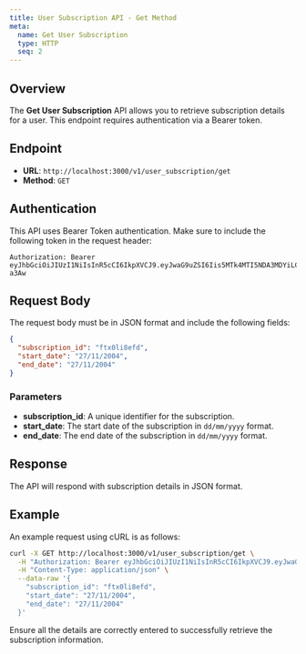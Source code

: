 ```yaml
---
title: User Subscription API - Get Method
meta:
  name: Get User Subscription
  type: HTTP
  seq: 2
---
```


## Overview

The **Get User Subscription** API allows you to retrieve subscription details for a user. This endpoint requires authentication via a Bearer token.

## Endpoint

- **URL**: `http://localhost:3000/v1/user_subscription/get`
- **Method**: `GET`

## Authentication

This API uses Bearer Token authentication. Make sure to include the following token in the request header:

```plaintext
Authorization: Bearer eyJhbGciOiJIUzI1NiIsInR5cCI6IkpXVCJ9.eyJwaG9uZSI6Iis5MTk4MTI5NDA3MDYiLCJ1aWQiOiI1Z2VhcGdhcHhzIn0.yNyKfoOQouzSNDwp_5rJ9CAEMVJo5uqueJHNpG-a3Aw
```

## Request Body

The request body must be in JSON format and include the following fields:

```json
{
  "subscription_id": "ftx0li8efd",
  "start_date": "27/11/2004",
  "end_date": "27/11/2004"
}
```

### Parameters

- **subscription_id**: A unique identifier for the subscription.
- **start_date**: The start date of the subscription in `dd/mm/yyyy` format.
- **end_date**: The end date of the subscription in `dd/mm/yyyy` format.

## Response

The API will respond with subscription details in JSON format.

## Example

An example request using cURL is as follows:

```bash
curl -X GET http://localhost:3000/v1/user_subscription/get \
  -H "Authorization: Bearer eyJhbGciOiJIUzI1NiIsInR5cCI6IkpXVCJ9.eyJwaG9uZSI6Iis5MTk4MTI5NDA3MDYiLCJ1aWQiOiI1Z2VhcGdhcHhzIn0.yNyKfoOQouzSNDwp_5rJ9CAEMVJo5uqueJHNpG-a3Aw" \
  -H "Content-Type: application/json" \
  --data-raw '{
    "subscription_id": "ftx0li8efd",
    "start_date": "27/11/2004",
    "end_date": "27/11/2004"
  }'
```

Ensure all the details are correctly entered to successfully retrieve the subscription information.